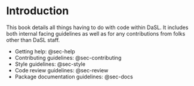 # Introduction

This book details all things having to do with code within DaSL. It includes both internal facing guidelines as well as for any contributions from folks other than DaSL staff.


- Getting help: @sec-help
- Contributing guidelines: @sec-contributing
- Style guidelines: @sec-style
- Code review guidelines: @sec-review
- Package documentation guidelines: @sec-docs
